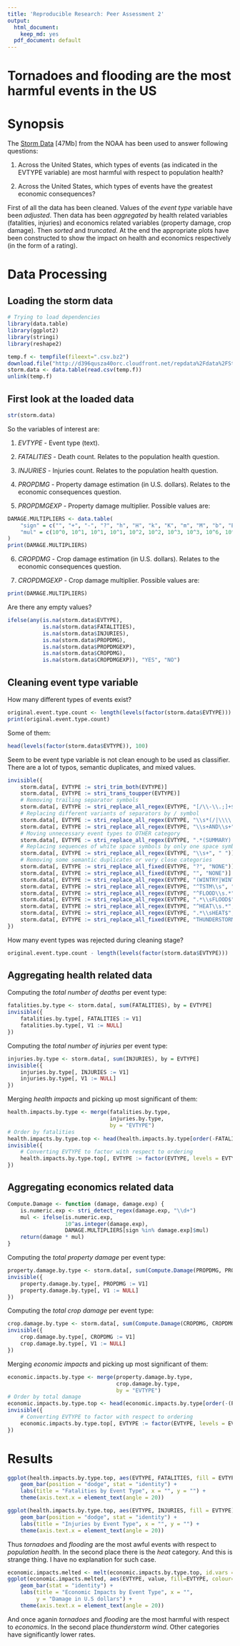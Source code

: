 ```yaml
---
title: 'Reproducible Research: Peer Assessment 2'
output:
  html_document:
    keep_md: yes
  pdf_document: default
---
```


# Tornadoes and flooding are the most harmful events in the US

# Synopsis

The [Storm Data](http://d396qusza40orc.cloudfront.net/repdata%2Fdata%2FStormData.csv.bz2) [47Mb] from the NOAA has been used to answer following questions:

1. Across the United States, which types of events (as indicated in the EVTYPE variable) are most harmful with respect to population health?

2. Across the United States, which types of events have the greatest economic consequences?

First of all the data has been cleaned. Values of the *event type* variable have been *adjusted*.
Then data has been *aggregated* by health related variables (fatalities, injuries) and economics related variables (property damage, crop damage).
Then *sorted* and *truncated*.
At the end the appropriate plots have been constructed to show the impact on health and economics respectively (in the form of a rating).

# Data Processing

## Loading the storm data

```r
# Trying to load dependencies
library(data.table)
library(ggplot2)
library(stringi)
library(reshape2)
```

```r
temp.f <- tempfile(fileext=".csv.bz2")
download.file("http://d396qusza40orc.cloudfront.net/repdata%2Fdata%2FStormData.csv.bz2", destfile = temp.f)
storm.data <- data.table(read.csv(temp.f))
unlink(temp.f)
```

## First look at the loaded data

```r
str(storm.data)
```

So the variables of interest are:

1. *EVTYPE* - Event type (text).

2. *FATALITIES* - Death count. Relates to the population health question.

3. *INJURIES* - Injuries count. Relates to the population health question.

4. *PROPDMG* - Property damage estimation (in U.S. dollars). Relates to the economic consequences question.

5. *PROPDMGEXP* - Property damage multiplier. Possible values are:

```r
DAMAGE.MULTIPLIERS <- data.table(
    "sign" = c("", "+", "-", "?", "h", "H", "k", "K", "m", "M", "b", "B"),
    "mul" = c(10^0, 10^1, 10^1, 10^1, 10^2, 10^2, 10^3, 10^3, 10^6, 10^6, 10^9, 10^9)
)
print(DAMAGE.MULTIPLIERS)
```

6. *CROPDMG* - Crop damage estimation (in U.S. dollars). Relates to the economic consequences question.

7. *CROPDMGEXP* - Crop damage multiplier. Possible values are:

```r
print(DAMAGE.MULTIPLIERS)
```

Are there any empty values?

```r
ifelse(any(is.na(storm.data$EVTYPE),
           is.na(storm.data$FATALITIES),
           is.na(storm.data$INJURIES),
           is.na(storm.data$PROPDMG),
           is.na(storm.data$PROPDMGEXP),
           is.na(storm.data$CROPDMG),
           is.na(storm.data$CROPDMGEXP)), "YES", "NO")
```

## Cleaning event type variable

How many different types of events exist?

```r
original.event.type.count <- length(levels(factor(storm.data$EVTYPE)))
print(original.event.type.count)
```

Some of them:

```r
head(levels(factor(storm.data$EVTYPE)), 100)
```

Seem to be event type variable is not clean enough to be used as classifier. There are a lot of typos, semantic duplicates, and mixed values.

```r
invisible({
    storm.data[, EVTYPE := stri_trim_both(EVTYPE)]
    storm.data[, EVTYPE := stri_trans_toupper(EVTYPE)]
    # Removing trailing separator symbols
    storm.data[, EVTYPE := stri_replace_all_regex(EVTYPE, "[/\\-\\.;]+$", "")]
    # Replacing different variants of separators by / symbol
    storm.data[, EVTYPE := stri_replace_all_regex(EVTYPE, "\\s*(/|\\\\|&|;)\\s*", "/")]
    storm.data[, EVTYPE := stri_replace_all_regex(EVTYPE, "\\s+AND\\s+", "/")]
    # Moving unnecessary event types to OTHER category
    storm.data[, EVTYPE := stri_replace_all_regex(EVTYPE, ".*(SUMMARY).*", "OTHER")]
    # Replacing sequences of white space symbols by only one space symbol
    storm.data[, EVTYPE := stri_replace_all_regex(EVTYPE, "\\s+", " ")]
    # Removing some semantic duplicates or very close categories
    storm.data[, EVTYPE := stri_replace_all_fixed(EVTYPE, "?", "NONE")]
    storm.data[, EVTYPE := stri_replace_all_fixed(EVTYPE, "", "NONE")]
    storm.data[, EVTYPE := stri_replace_all_regex(EVTYPE, "(WINTRY|WINTERY)", "WINTER")]
    storm.data[, EVTYPE := stri_replace_all_regex(EVTYPE, "^TSTM\\s", "THUNDERSTORM ")]
    storm.data[, EVTYPE := stri_replace_all_regex(EVTYPE, "^FLOOD\\s.*", "FLOOD")]
    storm.data[, EVTYPE := stri_replace_all_regex(EVTYPE, ".*\\sFLOOD$", "FLOOD")]
    storm.data[, EVTYPE := stri_replace_all_regex(EVTYPE, "^HEAT\\s.*", "HEAT")]
    storm.data[, EVTYPE := stri_replace_all_regex(EVTYPE, ".*\\sHEAT$", "HEAT")]
    storm.data[, EVTYPE := stri_replace_all_fixed(EVTYPE, "THUNDERSTORM WINDS", "THUNDERSTORM WIND")]
})
```

How many event types was rejected during cleaning stage?

```r
original.event.type.count - length(levels(factor(storm.data$EVTYPE)))
```

## Aggregating health related data

Computing the *total number of deaths* per event type:

```r
fatalities.by.type <- storm.data[, sum(FATALITIES), by = EVTYPE]
invisible({
    fatalities.by.type[, FATALITIES := V1]
    fatalities.by.type[, V1 := NULL]
})

```

Computing the *total number of injuries* per event type:

```r
injuries.by.type <- storm.data[, sum(INJURIES), by = EVTYPE]
invisible({
    injuries.by.type[, INJURIES := V1]
    injuries.by.type[, V1 := NULL]
})
```

Merging *health impacts* and picking up most significant of them:

```r
health.impacts.by.type <- merge(fatalities.by.type, 
                                injuries.by.type,
                                by = "EVTYPE")
# Order by fatalities
health.impacts.by.type.top <- head(health.impacts.by.type[order(-FATALITIES)])
invisible({
    # Converting EVTYPE to factor with respect to ordering
    health.impacts.by.type.top[, EVTYPE := factor(EVTYPE, levels = EVTYPE)]
})
```

## Aggregating economics related data

```r
Compute.Damage <- function (damage, damage.exp) {
    is.numeric.exp <- stri_detect_regex(damage.exp, "\\d+")
    mul <- ifelse(is.numeric.exp,
                  10^as.integer(damage.exp),
                  DAMAGE.MULTIPLIERS[sign %in% damage.exp]$mul)
    return(damage * mul)
}
```

Computing the *total property damage* per event type:

```r
property.damage.by.type <- storm.data[, sum(Compute.Damage(PROPDMG, PROPDMGEXP)), by = EVTYPE]
invisible({
    property.damage.by.type[, PROPDMG := V1]
    property.damage.by.type[, V1 := NULL]
})
```

Computing the *total crop damage* per event type:

```r
crop.damage.by.type <- storm.data[, sum(Compute.Damage(CROPDMG, CROPDMGEXP)), by = EVTYPE]
invisible({
    crop.damage.by.type[, CROPDMG := V1]
    crop.damage.by.type[, V1 := NULL]
})
```

Merging *economic impacts* and picking up most significant of them:

```r
economic.impacts.by.type <- merge(property.damage.by.type,
                                  crop.damage.by.type,
                                  by = "EVTYPE")
# Order by total damage
economic.impacts.by.type.top <- head(economic.impacts.by.type[order(-(PROPDMG + CROPDMG))])
invisible({
    # Converting EVTYPE to factor with respect to ordering
    economic.impacts.by.type.top[, EVTYPE := factor(EVTYPE, levels = EVTYPE)]
})
```

# Results

```r
ggplot(health.impacts.by.type.top, aes(EVTYPE, FATALITIES, fill = EVTYPE)) +
    geom_bar(position = "dodge", stat = "identity") +
    labs(title = "Fatalities by Event Type", x = "", y = "") +
    theme(axis.text.x = element_text(angle = 20))
```

```r
ggplot(health.impacts.by.type.top, aes(EVTYPE, INJURIES, fill = EVTYPE)) +
    geom_bar(position = "dodge", stat = "identity") +
    labs(title = "Injuries by Event Type", x = "", y = "") +
    theme(axis.text.x = element_text(angle = 20))
```

Thus *tornadoes* and *flooding* are the most awful events with respect to *population health*. In the second place there is the *heat* category. And this is strange thing. I have no explanation for such case.

```r
economic.impacts.melted <- melt(economic.impacts.by.type.top, id.vars = "EVTYPE")
ggplot(economic.impacts.melted, aes(EVTYPE, value, fill=EVTYPE, colour=variable)) +
    geom_bar(stat = "identity") +
    labs(title = "Economic Impacts by Event Type", x = "",
         y = "Damage in U.S dollars") +
    theme(axis.text.x = element_text(angle = 20))
```

And once aganin *tornadoes* and *flooding* are the most harmful with respect to *economics*. In the second place *thunderstorm wind*. Other categories have significantly lower rates.
